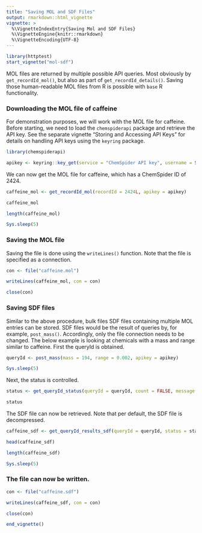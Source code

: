 ```yaml
---
title: "Saving MOL and SDF Files"
output: rmarkdown::html_vignette
vignette: >
  %\VignetteIndexEntry{Saving Mol and SDF Files}
  %\VignetteEngine{knitr::rmarkdown}
  %\VignetteEncoding{UTF-8}
---
```


```r
library(httptest)
start_vignette("mol-sdf")
```

MOL files are returned by multiple possible API queries. Most obviously by `get_recordId_mol()`, but also as part of `get_recordId_details()`. Saving those human-readable MOL files from R is possible with `base` R functionality.

### Downloading the MOL file of caffeine

For demonstration purposes, we will work with the MOL file for caffeine. Before starting, we need to load the `chemspiderapi` package and retrieve the API key. See the separate vignette "Storing and Accessing API Keys" for details on handling API keys using the `keyring` package.

```r
library(chemspiderapi)

apikey <- keyring::key_get(service = "ChemSpider API key", username = Sys.getenv("USERNAME"))
```

We can now get the MOL file for caffeine, which has a ChemSpider ID of 2424.

```r
caffeine_mol <- get_recordId_mol(recordId = 2424L, apikey = apikey)

caffeine_mol

length(caffeine_mol)
```

```r
Sys.sleep(5)
```


### Saving the MOL file

Saving the file is done using the `writeLines()` function. Note that the file is specified as a connection.

```r
con <- file("caffeine.mol")

writeLines(caffeine_mol, con = con)

close(con)
```

### Saving SDF files

Similar to the above procedure, bulk files SDF files containing multiple MOL entries can be stored. SDF files would be the result of queries by, for example, `post_mass()`. Accordingly, only the file connection needs to be changed. The below example is looking at chemicals with a mass and range similar to caffeine. First the queryId is obtained.

```r
queryId <- post_mass(mass = 194, range = 0.002, apikey = apikey)
```

```r
Sys.sleep(5)
```

Next, the status is controlled.
```r
status <- get_queryId_status(queryId = queryId, count = FALSE, message = FALSE, apikey = apikey)

status
```

The SDF file can now be retrieved. Note that per default, the SDF file is decompressed.
```r
caffeine_sdf <- get_queryId_results_sdf(queryId = queryId, status = status, apikey = apikey)

head(caffeine_sdf)

length(caffeine_sdf)
```

```r
Sys.sleep(5)
```

### The file can now be written.
```r
con <- file("caffeine.sdf")

writeLines(caffeine_sdf, con = con)

close(con)
```

```r
end_vignette()
```
